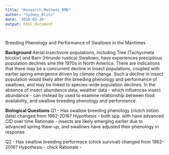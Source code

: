 ```yaml
---
title: "Research_Methods_RMD"
author: "Sydney_Bliss"
date: '2018-02-16'
output: html_document
---
```


```r

```

Breeding Phenology and Performance of Swallows in the Maritimes

**Background**
Aerial insectivore populations, including Tree (Tachycineta bicolor) and Barn (Hirundo rustica) Swallows, have experiences precipitous population declines sine the 1970s in North America. There are indications that there may be a concurrent decline in insect populations, coupled with earlier spring emergence driven by climate change. Such a decline in insect population would likely alter the breeding phenology and performance of swallows, and may be linked to species-wide population declines. In the absence of insect abundance data, weather data - which influences insect abundance - can instead by used to examine relationship between food availability, and swallow breeding phenology and performance. 

**Biological Questions**
Q1 - Has swallow breeding phenology (clutch inition data) changed from 1962-2016?
Hypothesis - both spp. with have advanced CID over time
Rationale - insects are likely emerging earlier due to advanced spring thaw-up, and swallows have adjusted their phenology in response

Q2 - Has swallow breeding performace (chick survival) changed from 1962-2016?
Hypothesis - chick
Rationale - 


```r

```


```r

```


```r

```

